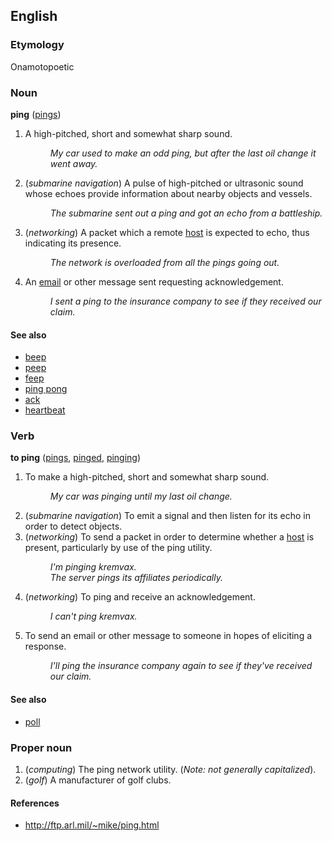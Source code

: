 ==English==

===Etymology===
Onamotopoetic

===Noun===
'''ping''' ([[pings]])

# A high-pitched, short and somewhat sharp sound.
#: ''My car used to make an odd ping, but after the last oil change it went away.''
# (''submarine navigation'') A pulse of high-pitched or ultrasonic sound whose echoes provide information about nearby objects and vessels.
#: ''The submarine sent out a ping and got an echo from a battleship.''
# (''networking'') A packet which a remote [[host]] is expected to echo, thus indicating its presence.
#: ''The network is overloaded from all the pings going out.''
# An [[email]] or other message sent requesting acknowledgement.
#: ''I sent a ping to the insurance company to see if they received our claim.''

==== See also ====

*[[beep]]
*[[peep]]
*[[feep]]
*[[ping pong]]
*[[ack]]
*[[heartbeat]]

===Verb===
'''to ping''' ([[pings]], [[pinged]], [[pinging]])

# To make a high-pitched, short and somewhat sharp sound.
#: ''My car was pinging until my last oil change.''
# (''submarine navigation'') To emit a signal and then listen for its echo in order to detect objects.
# (''networking'') To send a packet in order to determine whether a [[host]] is present, particularly by use of the ping utility.
#: ''I'm pinging kremvax.''
#: ''The server pings its affiliates periodically.''
# (''networking'') To ping and receive an acknowledgement.
#: ''I can't ping kremvax.''
#To send an email or other message to someone in hopes of eliciting a response.
#: ''I'll ping the insurance company again to see if they've received our claim.''

==== See also ====

*[[poll]]

===Proper noun===

# (''computing'') The ping network utility.  (''Note: not generally capitalized'').
# (''golf'') A manufacturer of golf clubs.

====References====

* http://ftp.arl.mil/~mike/ping.html
